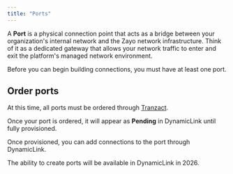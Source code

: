 ```yaml
---
title: "Ports"
---
```


A **Port** is a physical connection point that acts as a bridge between your organization's internal network and the Zayo network infrastructure. Think of it as a dedicated gateway that allows your network traffic to enter and exit the platform's managed network environment.

Before you can begin building connections, you must have at least one port. 

## Order ports

At this time, all ports must be ordered through [Tranzact](https://tranzact.zayo.com/). 

Once your port is ordered, it will appear as **Pending** in DynamicLink until fully provisioned. 

Once provisioned, you can add connections to the port through DynamicLink. 

<Note>
The ability to create ports will be available in DynamicLink in 2026.
</Note>


